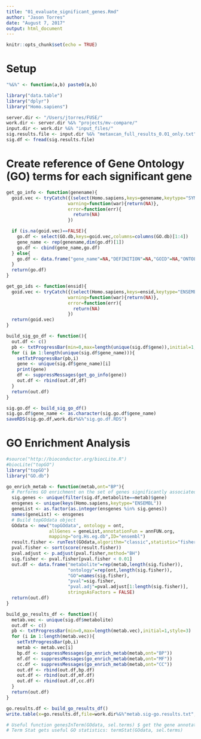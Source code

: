 ```yaml
---
title: "01_evaluate_significant_genes.Rmd"
author: "Jason Torres"
date: "August 7, 2017"
output: html_document
---
```


```r
knitr::opts_chunk$set(echo = TRUE)
```

# Setup 

```r
"%&%" <- function(a,b) paste0(a,b)

library("data.table")
library("dplyr")
library("Homo.sapiens")

server.dir <- "/Users/jtorres/FUSE/"
work.dir <- server.dir %&% "projects/mv-compare/"
input.dir <- work.dir %&% "input_files/"
sig.results.file <- input.dir %&% "metaxcan_full_results_0.01_only.txt"
sig.df <- fread(sig.results.file)

```


# Create reference of Gene Ontology (GO) terms for each significant gene  

```r


get_go_info <- function(genename){
  goid.vec <- tryCatch({(select(Homo.sapiens,keys=genename,keytype="SYMBOL",columns="GO"))$GO},
                       warning=function(war){return(NA)},
                       error=function(err){
                         return(NA)
                       })

  if (is.na(goid.vec)==FALSE){
    go.df <- select(GO.db,keys=goid.vec,columns=columns(GO.db)[1:4])
    gene_name <- rep(genename,dim(go.df)[1])
    go.df <- cbind(gene_name,go.df)
  } else{
    go.df <- data.frame("gene_name"=NA,"DEFINITION"=NA,"GOID"=NA,"ONTOLOGY"=NA,"TERM"=NA)
  }
  return(go.df)    
}

get_go_ids <- function(ensid){
  goid.vec <- tryCatch({(select(Homo.sapiens,keys=ensid,keytype="ENSEMBL",columns="GO"))$GO},
                       warning=function(war){return(NA)},
                       error=function(err){
                         return(NA)
                       })
  return(goid.vec)    
}

build_sig_go_df <- function(){
  out.df <- c()
  pb <- txtProgressBar(min=0,max=length(unique(sig.df$gene)),initial=1,style=3)
  for (i in 1:length(unique(sig.df$gene_name))){
    setTxtProgressBar(pb,i)
    gene <- unique(sig.df$gene_name)[i]
    print(gene)
    df <- suppressMessages(get_go_info(gene))
    out.df <- rbind(out.df,df)
  }
  return(out.df)
}

sig.go.df <- build_sig_go_df()
sig.go.df$gene_name <- as.character(sig.go.df$gene_name)
saveRDS(sig.go.df,work.dir%&%"sig.go.df.RDS")


```


# GO Enrichment Analysis 

```r

#source("http://bioconductor.org/biocLite.R")
#biocLite("topGO")
library("topGO")
library("GO.db")

go_enrich_metab <- function(metab,ont="BP"){
  # Performs GO enrichment on the set of genes significantly associated with a specified metablite
  sig.genes <- unique(filter(sig.df,metabolite==metab)$gene)
  ensgenes <- unique(keys(Homo.sapiens,keytype="ENSEMBL"))
  geneList <- as.factor(as.integer(ensgenes %in% sig.genes))
  names(geneList) <- ensgenes 
  # Build topGOdata object 
  GOdata <- new("topGOdata", ontology = ont, 
                allGenes = geneList,annotationFun = annFUN.org, 
                mapping="org.Hs.eg.db",ID="ensembl")
  result.fisher <- runTest(GOdata,algorithm="classic",statistic="fisher")
  pval.fisher <- sort(score(result.fisher))
  pval.adjust <- p.adjust(pval.fisher,method="BH")
  sig.fisher <- pval.fisher[pval.fisher < 0.01]
  out.df <- data.frame("metabolite"=rep(metab,length(sig.fisher)),
                       "ontology"=rep(ont,length(sig.fisher)),
                       "GO"=names(sig.fisher),
                       "pval"=sig.fisher,
                       "pval.adj"=pval.adjust[1:length(sig.fisher)],
                       stringsAsFactors = FALSE)
  return(out.df)
}

build_go_results_df <- function(){
  metab.vec <- unique(sig.df$metabolite)
  out.df <- c()
  pb <- txtProgressBar(min=0,max=length(metab.vec),initial=1,style=3)
  for (i in 1:length(metab.vec)){
    setTxtProgressBar(pb,i)
    metab <- metab.vec[i]
    bp.df <- suppressMessages(go_enrich_metab(metab,ont="BP"))
    mf.df <- suppressMessages(go_enrich_metab(metab,ont="MF"))
    cc.df <- suppressMessages(go_enrich_metab(metab,ont="CC"))
    out.df <- rbind(out.df,bp.df)
    out.df <- rbind(out.df,mf.df)
    out.df <- rbind(out.df,cc.df)
  }
  return(out.df)
}

go.results.df <- build_go_results_df()
write.table(x=go.results.df,file=work.dir%&%"metab.sig-go.results.txt",sep="\t",quote=FALSE,row.names=F)

# Useful function genesInTerm(GOdata, sel.terms) $ get the gene annotations in a set GO terms 
# Term Stat gets useful GO statistics: termStat(GOdata, sel.terms)

```
